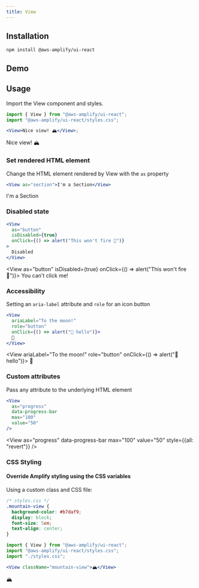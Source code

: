 ```yaml
---
title: View
---
```


## Installation

```
npm install @aws-amplify/ui-react
```

## Demo

<ViewDemo />

## Usage

Import the View component and styles.

```jsx
import { View } from "@aws-amplify/ui-react";
import "@aws-amplify/ui-react/styles.css";

<View>Nice view! 🏔</View>;
```

<View>Nice view! 🏔</View>

### Set rendered HTML element

Change the HTML element rendered by View with the `as` property

```jsx
<View as="section">I'm a Section</View>
```

<View as="section">I'm a Section</View>

### Disabled state

```jsx
<View
  as="button"
  isDisabled={true}
  onClick={() => alert("This won't fire 🚫")}
>
  Disabled
</View>
```

<View as="button" isDisabled={true} onClick={() => alert("This won't fire 🚫")}>
  You can't click me!
</View>

### Accessibility

Setting an `aria-label` attribute and `role` for an icon button

```jsx
<View
  ariaLabel="To the moon!"
  role="button"
  onClick={() => alert("👋 hello")}>
  🚀
</View>
```

<View
  ariaLabel="To the moon!"
  role="button"
  onClick={() => alert("👋 hello")}>
  🚀
</View>

### Custom attributes
Pass any attribute to the underlying HTML element

```jsx
<View
  as="progress"
  data-progress-bar
  max="100"
  value="50"
/>

```
<View
  as="progress"
  data-progress-bar
  max="100"
  value="50"
  style={{all: "revert"}}
/>

### CSS Styling

#### Override Amplify styling using the CSS variables

Using a custom class and CSS file:

```css
/* styles.css */
.mountain-view {
  background-color: #b7daf9;
  display: block;
  font-size: 5em;
  text-align: center;
}
```

```jsx
import { View } from "@aws-amplify/ui-react";
import "@aws-amplify/ui-react/styles.css";
import "./styles.css";

<View className="mountain-view">🏔</View>
```

<View className="mountain-view">🏔</View>
